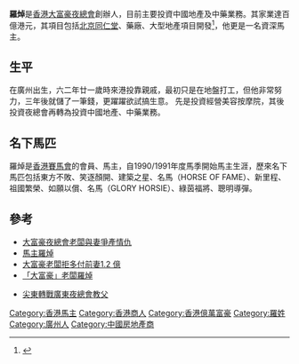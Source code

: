 '''羅焯'''是[[香港|香港]][[大富豪夜總會|大富豪夜總會]]創辦人，目前主要投資中國地產及中藥業務。其家業達百億港元，其項目包括[[北京同仁堂|北京同仁堂]]、藥廠、大型地產項目開發<ref>{{Cite web |url=http://tvb4life.pixnet.net/blog/post/163570322- |title=尖東-轉戰-廣東-夜總會-教父-v形反彈-壹周刊-1 |access-date=2015-01-26 |archive-date=2019-12-06 |archive-url=https://web.archive.org/web/20191206201427/https://tvb4life.pixnet.net/blog/post/163570322- |dead-url=no }}</ref>，他更是一名資深馬主。

==生平==
在廣州出生，六二年廿一歲時來港投靠親戚，最初只是在地盤打工，但他非常努力，三年後就儲了一筆錢，更躍躍欲試搞生意。
先是投資經營美容按摩院，其後投資夜總會再轉為投資中國地產、中藥業務。

==名下馬匹==
羅焯是[[香港賽馬會|香港賽馬會]]的會員、馬主，自1990/1991年度馬季開始馬主生涯，歷來名下馬匹包括東方不敗、笑逐顏開、建築之星、名馬（HORSE OF FAME）、新里程、祖國繁榮、如願以償、名馬（GLORY HORSIE）、綠茵福將、聰明導彈。

==參考==
*[http://hd.stheadline.com/culture/culture_content.asp?contid=20248&srctype=g 大富豪夜總會老闆與妻爭產情仇] {{Wayback|url=http://hd.stheadline.com/culture/culture_content.asp?contid=20248&srctype=g |date=20160304124509 }}
*[http://www.hkjc.com/chinese/racing/ownersearch.asp?horseowner=%26%2332645%3B%26%2328975%3B&ensearch=1&enhorseowner=Law%20Cheuk 馬主羅焯] {{Wayback|url=http://www.hkjc.com/chinese/racing/ownersearch.asp?horseowner=%26%2332645%3B%26%2328975%3B&ensearch=1&enhorseowner=Law%20Cheuk |date=20150924041844 }}
*[http://std.stheadline.com/archive/fullstory.asp?andor=or&year1=2007&month1=2&day1=6&year2=2007&month2=2&day2=6&category=all&id=20070206a06&keyword1=&keyword2= 大富豪老闆拒多付前妻1.2 億] {{Wayback|url=http://std.stheadline.com/archive/fullstory.asp?andor=or&year1=2007&month1=2&day1=6&year2=2007&month2=2&day2=6&category=all&id=20070206a06&keyword1=&keyword2= |date=20190930022012 }}
*[http://hk.next.nextmedia.com/article/1230/17069007 「大富豪」老闆羅焯] {{Wayback|url=http://hk.next.nextmedia.com/article/1230/17069007 |date=20170116031408 }}

*[http://tvb4life.pixnet.net/blog/post/163570322-%E5%B0%96%E6%9D%B1-%E8%BD%89%E6%88%B0-%E5%BB%A3%E6%9D%B1-%E5%A4%9C%E7%B8%BD%E6%9C%83-%E6%95%99%E7%88%B6-v%E5%BD%A2%E5%8F%8D%E5%BD%88-%E5%A3%B9%E5%91%A8%E5%88%8A-1 尖東轉戰廣東夜總會教父] {{Wayback|url=http://tvb4life.pixnet.net/blog/post/163570322-%E5%B0%96%E6%9D%B1-%E8%BD%89%E6%88%B0-%E5%BB%A3%E6%9D%B1-%E5%A4%9C%E7%B8%BD%E6%9C%83-%E6%95%99%E7%88%B6-v%E5%BD%A2%E5%8F%8D%E5%BD%88-%E5%A3%B9%E5%91%A8%E5%88%8A-1 |date=20191213014540 }}

{{DEFAULTSORT:L}}
[[Category:香港馬主|Category:香港馬主]]
[[Category:香港商人|Category:香港商人]]
[[Category:香港億萬富豪|Category:香港億萬富豪]]
[[Category:羅姓|Category:羅姓]]
[[Category:廣州人|Category:廣州人]]
[[Category:中國房地產商|Category:中國房地產商]]